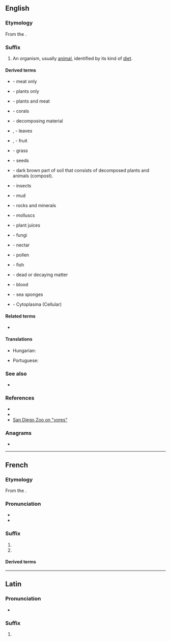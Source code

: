 {{also|vore}}
==English==

===Etymology===
{{PIE root|en|gʷerh₃}}
From the {{der|en|la|vorare|t=to devour}}.

===Suffix===
{{head|en|suffix}}

# An organism, usually [[animal]], identified by its kind of [[diet]].

====Derived terms====
{{suffixsee|en}}
{{rel-top|general diets}}
* {{l|en|carnivore}} - meat only
* {{l|en|herbivore}} - plants only
* {{l|en|omnivore}} - plants and meat
{{rel-bottom}}

{{rel-top|specific diets}}
* {{l|en|corallivore}} - corals
* {{l|en|detritivore}} - decomposing material
* {{l|en|folivore}}, {{l|en|frondivore}} - leaves
* {{l|en|fructivore}}, {{l|en|frugivore}} - fruit
* {{l|en|graminivore}} - grass
* {{l|en|granivore}} - seeds
* {{l|en|humivores}} - dark brown part of soil that consists of decomposed plants and animals (compost).
* {{l|en|insectivore}} - insects
* {{l|en|limnivore}} - mud
* {{l|en|lithovore}} - rocks and minerals
{{rel-mid}}
* {{l|en|molluscivore}} - molluscs
* {{l|en|mucivore}} - plant juices
* {{l|en|mycovore}} - fungi
* {{l|en|nectarivore}} - nectar
* {{l|en|palynivore}} - pollen
* {{l|en|piscivore}} - fish
* {{l|en|saprovore}} - dead or decaying matter
* {{l|en|sanguinivore}} - blood
* {{l|en|spongivore}} - sea sponges
* {{l|en|cytovore}} - Cytoplasma (Cellular)
{{rel-bottom}}

====Related terms====
* {{l|en|-vorous}}

====Translations====
{{trans-top|an animal identified by their kind of diet}}
* Hungarian: {{t+|hu|evő|alt=-evő}}
{{trans-mid}}
* Portuguese: {{t|pt|-voro}}
{{trans-bottom}}

===See also===
* {{l|en|-phagy}}

===References===
* {{cite-book|last=Molles|first=Manuel C., Jr.|authorlink=Manuel Molles|title=Ecology: Concepts and Applications|publisher=The McGraw-Hill Companies, Inc.|edition=International Edition|date=1999|location=Dubuque|page=510|url= |doi=QH541.M65|isbn=0-07-042716-X}}
* {{cite-book|last=Smith|first=Robert Leo|authorlink=Robert Leo Smith|coauthors=Thomas M. Smith|title=Elements of Ecology|publisher=Addison-Wesley Publishing Company, Inc.|edition=Fourth Edition|date=2002|location=Singapore|page=567|url= |doi= |isbn=981-4119-31-8}}
* [http://www.sandiegozoo.org/kids/readaboutit_ivores.html San Diego Zoo on "vores"]

===Anagrams===
* {{anagrams|en|a=eorv|over|over-|rove}}

----

==French==

===Etymology===
From the {{etyl|la|fr}} {{m|la|-vorus}}.

===Pronunciation===
* {{fr-IPA}}
* {{homophones|-vores|lang=fr}}

===Suffix===
{{head|fr|suffix|g=m|masculine and feminine||plural|-vores}}

# {{l|en|-vore}}
# {{l|en|-vorus}}

====Derived terms====
{{suffixsee|fr}}

----

==Latin==

===Pronunciation===
* {{a|Classical}} {{IPA|/wo.re/|[wɔ.rɛ]|lang=la}} {{qual|stressed on the antepenult}}

===Suffix===
{{la-suffix-form|vore}}

# {{inflection of|-vorus||voc|m|s|lang=la}}